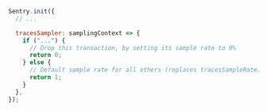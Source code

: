 ```javascript
Sentry.init({
  // ...

  tracesSampler: samplingContext => {
    if ("...") {
      // Drop this transaction, by setting its sample rate to 0%
      return 0;
    } else {
      // Default sample rate for all others (replaces tracesSampleRate)
      return 1;
    }
  },
});
```

